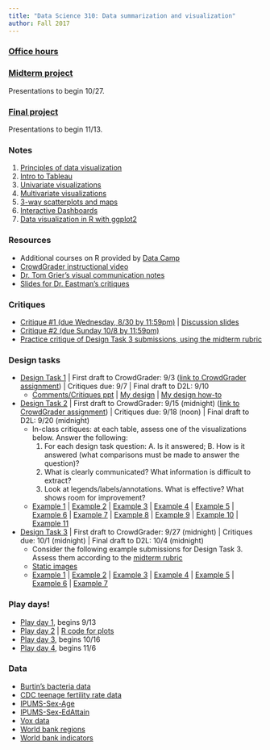 ```yaml
---
title: "Data Science 310: Data summarization and visualization"
author: Fall 2017
---
```



### [Office hours](Schedule.html)



### [Midterm project](Midterm.html)

Presentations to begin 10/27. 


### [Final project](Final.html)

Presentations to begin 11/13.

### Notes

1. [Principles of data visualization](https://www.dropbox.com/s/awpa7c916y6li13/1%20-%20Principles%20of%20data%20visualization.pptx?dl=0)
2. [Intro to Tableau](https://www.dropbox.com/s/e8yp85lamhq1gwr/2%20-%20Intro%20to%20Tableau-F17.docx?dl=0)
3. [Univariate visualizations](https://www.dropbox.com/s/7jy0mpimp94gyj0/3%20-%20Univariate%20visualizations-F17.docx?dl=0)
4. [Multivariate visualizations](https://www.dropbox.com/s/68aul6yh1im6mt8/4%20-%20Multivariate%20visualizations%20-%20F17.docx?dl=0)
5. [3-way scatterplots and maps](https://www.dropbox.com/s/ooqwo2ml7i3mctx/5%20-%20three-way%20scatterplots%20and%20maps%20-%20F17.docx?dl=0)
6. [Interactive Dashboards](https://www.dropbox.com/s/jz98g08jnkhvzli/6%20-%20Interactive%20dashboards%20-%20F17.docx?dl=0)
7. [Data visualization in R with ggplot2](Intro_to_ggplot2.html)

### Resources

* Additional courses on R provided by [Data Camp](https://www.datacamp.com/)
* [CrowdGrader instructional video](https://mediaspace.mnscu.edu/media/CrowdGrader+Instructions/0_6sfxk3a6)
* [Dr. Tom Grier's visual communication notes](https://www.dropbox.com/s/kumcs4y9tfoxjl7/VisCom-Composition-EyeBrain%20%28002%29.ppt?dl=0)
* [Slides for Dr. Eastman's critiques](https://www.dropbox.com/s/bvbdjkhzgtwk628/Images_For_Eastman.pptx?dl=0)

### Critiques 

* [Critique #1 (due Wednesday, 8/30 by 11:59pm)](Critique1.html) | [Discussion slides](https://www.dropbox.com/s/t911qfc8uihftzg/DT1-comments-F17.pptx?dl=0)
* [Critique #2 (due Sunday 10/8 by 11:59pm)](Critique2.html)
* [Practice critique of Design Task 3 submissions, using the midterm rubric](https://www.dropbox.com/s/rfqx5zjdqxday2x/DT3-comments-F17.pptx?dl=0)

### Design tasks 

* [Design Task 1](https://www.dropbox.com/s/14k8e9ncl7ydxat/DT1-F17.docx?dl=0) | First draft to CrowdGrader: 9/3 ([link to CrowdGrader assignment](https://www.crowdgrader.org/crowdgrader/venues/join/3338/wyseba_dytybo_dynumi_cywyro)) | Critiques due: 9/7 | Final draft to D2L: 9/10
    - [Comments/Critiques ppt](https://www.dropbox.com/s/rmcquke12hnbe4o/Bacteria-comments-F17.pptx?dl=0) | [My design](https://www.dropbox.com/s/odnpm4t5kdjl15n/Bacteria_Sigmoid_Final.twbx?dl=0) | [My design how-to](https://www.dropbox.com/s/68ahri9xnnabce4/Bacteria-sigmoid-howto.docx?dl=0)
* [Design Task 2](https://www.dropbox.com/s/qh9t5ac9du0b50t/DT2-F17.docx?dl=0) | First draft to CrowdGrader: 9/15 (midnight) ([link to CrowdGrader assignment](https://www.crowdgrader.org/crowdgrader/venues/join/3350/nycysa_nupugi_mosety_bufasi)) | Critiques due: 9/18 (noon) | Final draft to D2L: 9/20 (midnight)
    - In-class critiques: at each table, assess one of the visualizations below. Answer the following:
        1. For each design task question: A. Is it answered; B. How is it answered (what comparisons must be made to answer the question)?
        2. What is clearly communicated?  What information is difficult to extract?
        3. Look at legends/labels/annotations.  What is effective?  What shows room for improvement?
    - [Example 1](https://www.dropbox.com/s/khmg1mktvsdu4bb/DT2-F17-Example1.twbx?dl=0) | [Example 2](https://www.dropbox.com/s/docbpkhaf1q20hs/DT2-F17-Example2.twbx?dl=0) |  [Example 3](https://www.dropbox.com/s/0497cxeaplw99j9/DT2-F17-Example3.twbx?dl=0) |  [Example 4](https://www.dropbox.com/s/pdy441zgkmi1pvq/DT2-F17-Example4.twbx?dl=0) |  [Example 5](https://www.dropbox.com/s/jdqzls09dw7zs4y/DT2-F17-Example5.twbx?dl=0) | [Example 6](https://www.dropbox.com/s/97t30jyy1wvnaxz/DT2-F17-Example6.twbx?dl=0) |  [Example 7](https://www.dropbox.com/s/15ikjvjrra5pjqp/DT2-F17-Example7.twbx?dl=0) | [Example 8](https://www.dropbox.com/s/vtiu1g106qs13zg/DT2-F17-Example8.twbx?dl=0) | [Example 9](https://www.dropbox.com/s/gkmypt2si0nmage/DT2-F17-Example9.twbx?dl=0) | [Example 10](https://www.dropbox.com/s/i10tx0rm2t56md0/DT2-F17-Example10.twbx?dl=0) | [Example 11](https://www.dropbox.com/s/sa919ast913vdpi/DT2-F17-Example11.twbx?dl=0)
* [Design Task 3](https://www.dropbox.com/s/nhp1fsauhgfpj72/DT3-F17.docx?dl=0) | First draft to CrowdGrader: 9/27 (midnight) | Critiques due: 10/1 (midnight) | Final draft to D2L: 10/4 (midnight)
    - Consider the following example submissions  for Design Task 3.  Assess them according to the [midterm rubric](https://www.dropbox.com/s/7h03rx03aqfuibz/GroupProjectRubric-Fall2017.docx?dl=0)
    - [Static images](https://www.dropbox.com/s/rfqx5zjdqxday2x/DT3-comments-F17.pptx?dl=0)
    - [Example 1](https://www.dropbox.com/s/jvubikaztfs0upu/DT3-F17-Example1.twbx?dl=0) | [Example 2](https://www.dropbox.com/s/lu1mgmrpiegg4ov/DT3-F17-Example2.twbx?dl=0) | [Example 3](https://www.dropbox.com/s/x7iwemlhbs2eyok/DT3-F17-Example3.twbx?dl=0) | [Example 4](https://www.dropbox.com/s/jf6lj6sqvmgwinc/DT3-F17-Example4.twbx?dl=0) | [Example 5](https://www.dropbox.com/s/i82dks79zkm0hnt/DT3-F17-Example5.twbx?dl=0) | [Example 6](https://www.dropbox.com/s/i82dks79zkm0hnt/DT3-F17-Example5.twbx?dl=0) | [Example 7](https://www.dropbox.com/s/sk694bgby8um9dj/DT3-F17-Example7.twbx?dl=0)


### Play days!

* [Play day 1](PlayDay1.html), begins 9/13
* [Play day 2](IPUMS-visualization-ggplot.html) | [R code for plots](IPUMS-visualization-KEY.html)
* [Play day 3](PlayDay3.html), begins 10/16
* [Play day 4](PlayDay4.html), begins 11/6

### Data
* [Burtin's bacteria data](https://www.dropbox.com/s/y3uyg808m0y0zii/Bacteria.csv?dl=0)
* [CDC teenage fertility rate data](https://www.dropbox.com/s/9kb7zxe9p2jb24c/CDC-Teenage-fertility-data-imputed.csv?dl=0)
* [IPUMS-Sex-Age](https://www.dropbox.com/s/ftid3df9962i2il/IPUMS-Sex-Age.csv?dl=0)
* [IPUMS-Sex-EdAttain](https://www.dropbox.com/s/tojah0h83cmypnd/IPUMS-Sex-EdAttain.csv?dl=0)
* [Vox data](https://www.dropbox.com/s/tvoeu4dwsgzmg75/Vox.csv?dl=0)
* [World bank regions](https://www.dropbox.com/s/0m28op23nou0xaj/worldbankregions.csv?dl=0)
* [World bank indicators](https://www.dropbox.com/s/dqp1wlha7h578fp/WorldBank-clean.csv?dl=0)

